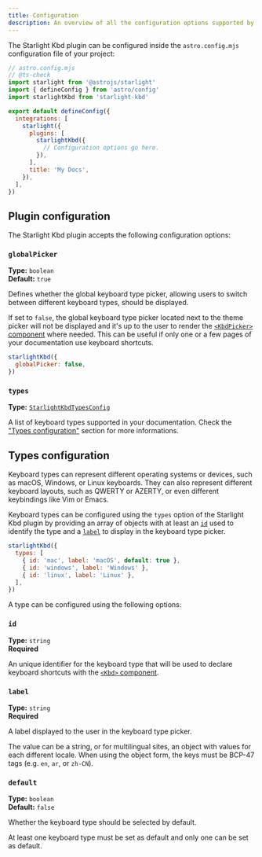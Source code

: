 ```yaml
---
title: Configuration
description: An overview of all the configuration options supported by the Starlight Kbd plugin.
---
```


The Starlight Kbd plugin can be configured inside the `astro.config.mjs` configuration file of your project:

```js {12}
// astro.config.mjs
// @ts-check
import starlight from '@astrojs/starlight'
import { defineConfig } from 'astro/config'
import starlightKbd from 'starlight-kbd'

export default defineConfig({
  integrations: [
    starlight({
      plugins: [
        starlightKbd({
          // Configuration options go here.
        }),
      ],
      title: 'My Docs',
    }),
  ],
})
```

## Plugin configuration

The Starlight Kbd plugin accepts the following configuration options:

### `globalPicker`

**Type:** `boolean`  
**Default:** `true`

Defines whether the global keyboard type picker, allowing users to switch between different keyboard types, should be displayed.

If set to `false`, the global keyboard type picker located next to the theme picker will not be displayed and it's up to the user to render the [`<KbdPicker>` component](/components/kbdpicker/) where needed.
This can be useful if only one or a few pages of your documentation use keyboard shortcuts.

```js {2}
starlightKbd({
  globalPicker: false,
})
```

### `types`

**Type:** [`StarlightKbdTypesConfig`](#types-configuration)

A list of keyboard types supported in your documentation.
Check the ["Types configuration"](#types-configuration) section for more informations.

## Types configuration

Keyboard types can represent different operating systems or devices, such as macOS, Windows, or Linux keyboards.
They can also represent different keyboard layouts, such as QWERTY or AZERTY, or even different keybindings like Vim or Emacs.

Keyboard types can be configured using the `types` option of the Starlight Kbd plugin by providing an array of objects with at least an [`id`](#id) used to identify the type and a [`label`](#label) to display in the keyboard type picker.

```js {3-5}
starlightKbd({
  types: [
    { id: 'mac', label: 'macOS', default: true },
    { id: 'windows', label: 'Windows' },
    { id: 'linux', label: 'Linux' },
  ],
})
```

A type can be configured using the following options:

### `id`

**Type:** `string`  
**Required**

An unique identifier for the keyboard type that will be used to declare keyboard shortcuts with the [`<Kbd>` component](/components/kbd/).

### `label`

**Type:** `string`  
**Required**

A label displayed to the user in the keyboard type picker.

The value can be a string, or for multilingual sites, an object with values for each different locale.
When using the object form, the keys must be BCP-47 tags (e.g. `en`, `ar`, or `zh-CN`).

### `default`

**Type:** `boolean`  
**Default:** `false`

Whether the keyboard type should be selected by default.

At least one keyboard type must be set as default and only one can be set as default.
